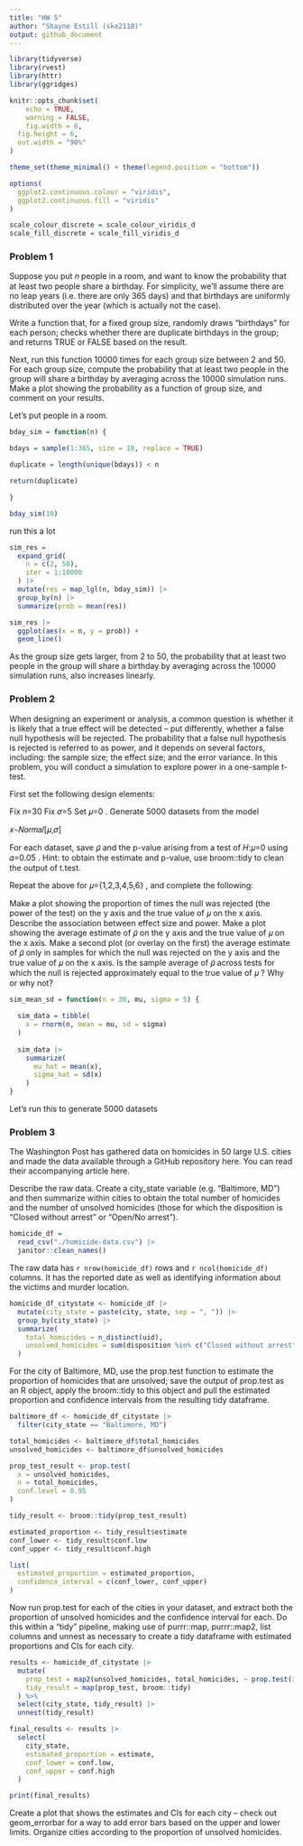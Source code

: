 ```yaml
---
title: "HW 5"
author: "Shayne Estill (ske2118)"
output: github_document
---
```


```r
library(tidyverse)
library(rvest)
library(httr)
library(ggridges)

knitr::opts_chunk$set(
	echo = TRUE,
	warning = FALSE,
	fig.width = 6, 
  fig.height = 6,
  out.width = "90%"
)

theme_set(theme_minimal() + theme(legend.position = "bottom"))

options(
  ggplot2.continuous.colour = "viridis",
  ggplot2.continuous.fill = "viridis"
)

scale_colour_discrete = scale_colour_viridis_d
scale_fill_discrete = scale_fill_viridis_d
```

### Problem 1 ###
Suppose you put 𝑛
 people in a room, and want to know the probability that at least two people share a birthday. For simplicity, we’ll assume there are no leap years (i.e. there are only 365 days) and that birthdays are uniformly distributed over the year (which is actually not the case).

Write a function that, for a fixed group size, randomly draws “birthdays” for each person; checks whether there are duplicate birthdays in the group; and returns TRUE or FALSE based on the result.

Next, run this function 10000 times for each group size between 2 and 50. For each group size, compute the probability that at least two people in the group will share a birthday by averaging across the 10000 simulation runs. Make a plot showing the probability as a function of group size, and comment on your results.

Let's put people in a room. 

```r
bday_sim = function(n) {

bdays = sample(1:365, size = 10, replace = TRUE)

duplicate = length(unique(bdays)) < n

return(duplicate)

}

bday_sim(10)

```

run this a lot 

```r
sim_res = 
  expand_grid(
    n = c(2, 50),
    iter = 1:10000
  ) |>
  mutate(res = map_lgl(n, bday_sim)) |>
  group_by(n) |>
  summarize(prob = mean(res))

sim_res |>
  ggplot(aes(x = n, y = prob)) +
  geom_line()
```

As the group size gets larger, from 2 to 50, the probability that at least two people in the group will share a birthday by averaging across the 10000 simulation runs, also increases linearly. 


### Problem 2 ###
When designing an experiment or analysis, a common question is whether it is likely that a true effect will be detected – put differently, whether a false null hypothesis will be rejected. The probability that a false null hypothesis is rejected is referred to as power, and it depends on several factors, including: the sample size; the effect size; and the error variance. In this problem, you will conduct a simulation to explore power in a one-sample t-test.

First set the following design elements:

Fix 𝑛=30
Fix 𝜎=5
Set 𝜇=0
. Generate 5000 datasets from the model

𝑥∼𝑁𝑜𝑟𝑚𝑎𝑙[𝜇,𝜎]

For each dataset, save 𝜇̂ 
 and the p-value arising from a test of 𝐻:𝜇=0
 using 𝛼=0.05
. Hint: to obtain the estimate and p-value, use broom::tidy to clean the output of t.test.

Repeat the above for 𝜇={1,2,3,4,5,6}
, and complete the following:

Make a plot showing the proportion of times the null was rejected (the power of the test) on the y axis and the true value of 𝜇
 on the x axis. Describe the association between effect size and power.
Make a plot showing the average estimate of 𝜇̂ 
 on the y axis and the true value of 𝜇
 on the x axis. Make a second plot (or overlay on the first) the average estimate of 𝜇̂ 
 only in samples for which the null was rejected on the y axis and the true value of 𝜇
 on the x axis. Is the sample average of 𝜇̂ 
 across tests for which the null is rejected approximately equal to the true value of 𝜇
? Why or why not?

```r
sim_mean_sd = function(n = 30, mu, sigma = 5) {
  
  sim_data = tibble(
    x = rnorm(n, mean = mu, sd = sigma)
  )
  
  sim_data |> 
    summarize(
      mu_hat = mean(x),
      sigma_hat = sd(x)
    )
}

```

Let's run this to generate 5000 datasets


### Problem 3 ###

The Washington Post has gathered data on homicides in 50 large U.S. cities and made the data available through a GitHub repository here. You can read their accompanying article here.

Describe the raw data. Create a city_state variable (e.g. “Baltimore, MD”) and then summarize within cities to obtain the total number of homicides and the number of unsolved homicides (those for which the disposition is “Closed without arrest” or “Open/No arrest”).

```r
homicide_df = 
  read_csv("./homicide-data.csv") |> 
  janitor::clean_names() 
```

The raw data has `r nrow(homicide_df)` rows and `r ncol(homicide_df)` columns. It has the reported date as well as identifying information about the victims and murder location. 

```r
homicide_df_citystate <- homicide_df |>
  mutate(city_state = paste(city, state, sep = ", ")) |>
  group_by(city_state) |>
  summarize(
    total_homicides = n_distinct(uid),
    unsolved_homicides = sum(disposition %in% c("Closed without arrest", "Open/No arrest"))
  )
```

For the city of Baltimore, MD, use the prop.test function to estimate the proportion of homicides that are unsolved; save the output of prop.test as an R object, apply the broom::tidy to this object and pull the estimated proportion and confidence intervals from the resulting tidy dataframe.

```r
baltimore_df <- homicide_df_citystate |>
  filter(city_state == "Baltimore, MD")

total_homicides <- baltimore_df$total_homicides
unsolved_homicides <- baltimore_df$unsolved_homicides

prop_test_result <- prop.test(
  x = unsolved_homicides,  
  n = total_homicides,      
  conf.level = 0.95         
)

tidy_result <- broom::tidy(prop_test_result)

estimated_proportion <- tidy_result$estimate
conf_lower <- tidy_result$conf.low
conf_upper <- tidy_result$conf.high

list(
  estimated_proportion = estimated_proportion,
  confidence_interval = c(conf_lower, conf_upper)
)
```


Now run prop.test for each of the cities in your dataset, and extract both the proportion of unsolved homicides and the confidence interval for each. Do this within a “tidy” pipeline, making use of purrr::map, purrr::map2, list columns and unnest as necessary to create a tidy dataframe with estimated proportions and CIs for each city.

```r
results <- homicide_df_citystate |>
  mutate(
    prop_test = map2(unsolved_homicides, total_homicides, ~ prop.test(x = .x, n = .y, conf.level = 0.95)),
    tidy_result = map(prop_test, broom::tidy) 
  ) %>%
  select(city_state, tidy_result) |>
  unnest(tidy_result)

final_results <- results |>
  select(
    city_state,
    estimated_proportion = estimate, 
    conf_lower = conf.low,           
    conf_upper = conf.high          
  )

print(final_results)
```


Create a plot that shows the estimates and CIs for each city – check out geom_errorbar for a way to add error bars based on the upper and lower limits. Organize cities according to the proportion of unsolved homicides.

